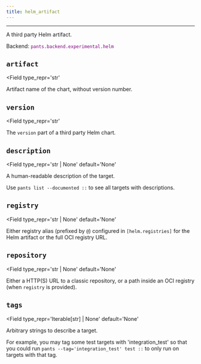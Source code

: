 ```yaml
---
title: helm_artifact
---
```



---

A third party Helm artifact.

Backend: <span style="color: purple"><code>pants.backend.experimental.helm</code></span>

## `artifact`

<Field
  type_repr='str'
>
Artifact name of the chart, without version number.
</Field>

## `version`

<Field
  type_repr='str'
>
The `version` part of a third party Helm chart.
</Field>

## `description`

<Field
  type_repr='str | None'
  default='None'
>
A human-readable description of the target.

Use `pants list --documented ::` to see all targets with descriptions.
</Field>

## `registry`

<Field
  type_repr='str | None'
  default='None'
>
Either registry alias (prefixed by `@`) configured in `[helm.registries]` for the Helm artifact or the full OCI registry URL.
</Field>

## `repository`

<Field
  type_repr='str | None'
  default='None'
>
Either a HTTP(S) URL to a classic repository, or a path inside an OCI registry (when `registry` is provided).
</Field>

## `tags`

<Field
  type_repr='Iterable[str] | None'
  default='None'
>
Arbitrary strings to describe a target.

For example, you may tag some test targets with 'integration_test' so that you could run `pants --tag='integration_test' test ::` to only run on targets with that tag.

</Field>